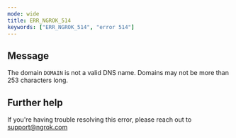 ```yaml
---
mode: wide
title: ERR_NGROK_514
keywords: ["ERR_NGROK_514", "error 514"]
---
```


## Message

The domain `DOMAIN` is not a valid DNS name. Domains may not be more than 253 characters long.

## Further help

If you're having trouble resolving this error, please reach out to [support@ngrok.com](mailto:support@ngrok.com?subject=Help%20with%20ERR_NGROK_514)
